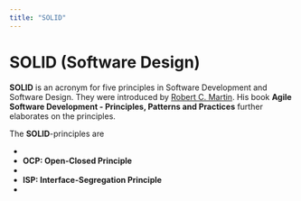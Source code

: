 ```yaml
---
title: "SOLID"
---
```



# SOLID (Software Design)

**SOLID** is an acronym for five principles in Software Development and Software Design. They were introduced by
[Robert C. Martin](https://en.wikipedia.org/wiki/Robert_C._Martin). His book **Agile Software Development - Principles, Patterns and Practices** <BibRef name="ASD" /> further elaborates on the principles.

The **SOLID**-principles are

 - <GlosRef name="SRP: Single Responsibility Principle" file="sd.singleresponsibilityprinciple" /> <BibRef name="ASD" pp="95"/>
 - **OCP: Open-Closed Principle**  <BibRef name="ASD" pp="99"/>
 - <GlosRef name="LSP: Liskov Substitution Principle" file="sd.liskovsubstitutionprinciple" />  <BibRef name="ASD" pp="111"/>
 - **ISP: Interface-Segregation Principle**  <BibRef name="ASD" pp="135"/>
 - <GlosRef name="DIP: Dependency-Inversion Principle" file="sd.dependencyinversionprinciple" />  <BibRef name="ASD" pp="127"/>

